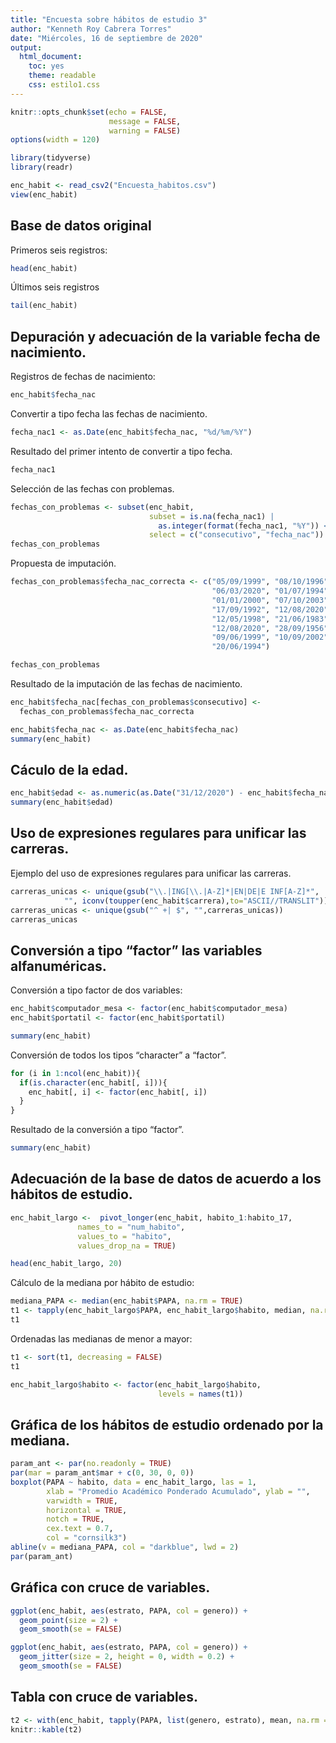 ```yaml
---
title: "Encuesta sobre hábitos de estudio 3"
author: "Kenneth Roy Cabrera Torres"
date: "Miércoles, 16 de septiembre de 2020"
output: 
  html_document: 
    toc: yes
    theme: readable
    css: estilo1.css
---
```


```r
knitr::opts_chunk$set(echo = FALSE,
                      message = FALSE,
                      warning = FALSE)
options(width = 120)
```

```r
library(tidyverse)
library(readr)
```


```r
enc_habit <- read_csv2("Encuesta_habitos.csv")
view(enc_habit)
```

## Base de datos original

Primeros seis registros:

```r
head(enc_habit)
```

Últimos seis registros

```r
tail(enc_habit)
```

## Depuración y adecuación de la variable fecha de nacimiento.


Registros de fechas de nacimiento:

```r
enc_habit$fecha_nac
```


Convertir a tipo fecha las fechas de nacimiento.

```r
fecha_nac1 <- as.Date(enc_habit$fecha_nac, "%d/%m/%Y")
```

Resultado del primer intento de convertir a tipo fecha.


```r
fecha_nac1
```

Selección de las fechas con problemas.

```r
fechas_con_problemas <- subset(enc_habit, 
                               subset = is.na(fecha_nac1) | 
                                 as.integer(format(fecha_nac1, "%Y")) < 1970, 
                               select = c("consecutivo", "fecha_nac"))
fechas_con_problemas
```

Propuesta de imputación.

```r
fechas_con_problemas$fecha_nac_correcta <- c("05/09/1999", "08/10/1996",
                                             "06/03/2020", "01/07/1994",
                                             "01/01/2000", "07/10/2003",
                                             "17/09/1992", "12/08/2020",
                                             "12/05/1998", "21/06/1983",
                                             "12/08/2020", "28/09/1956",
                                             "09/06/1999", "10/09/2002",
                                             "20/06/1994")
```


```r
fechas_con_problemas
```

Resultado de la imputación de las fechas de nacimiento.

```r
enc_habit$fecha_nac[fechas_con_problemas$consecutivo] <- 
  fechas_con_problemas$fecha_nac_correcta
```

```r
enc_habit$fecha_nac <- as.Date(enc_habit$fecha_nac)
summary(enc_habit)
```

## Cáculo de la edad.

```r
enc_habit$edad <- as.numeric(as.Date("31/12/2020") - enc_habit$fecha_nac)/365.25
summary(enc_habit$edad)
```
## Uso de expresiones regulares para unificar las carreras.

Ejemplo del uso de expresiones regulares para unificar las carreras.

```r
carreras_unicas <- unique(gsub("\\.|ING[\\.|A-Z]*|EN|DE|E INF[A-Z]*", 
            "", iconv(toupper(enc_habit$carrera),to="ASCII//TRANSLIT")))
carreras_unicas <- unique(gsub("^ +| $", "",carreras_unicas))
carreras_unicas
```
## Conversión a tipo "factor" las variables alfanuméricas.

Conversión a tipo factor de dos variables:

```r
enc_habit$computador_mesa <- factor(enc_habit$computador_mesa)
enc_habit$portatil <- factor(enc_habit$portatil)
```

```r
summary(enc_habit)
```

Conversión de todos los tipos "character" a "factor".

```r
for (i in 1:ncol(enc_habit)){
  if(is.character(enc_habit[, i])){
    enc_habit[, i] <- factor(enc_habit[, i])
  }
}
```

Resultado de la conversión a tipo "factor".

```r
summary(enc_habit)
```

## Adecuación de la base de datos de acuerdo a los hábitos de estudio.

```r
enc_habit_largo <-  pivot_longer(enc_habit, habito_1:habito_17,
               names_to = "num_habito",
               values_to = "habito",
               values_drop_na = TRUE)
```


```r
head(enc_habit_largo, 20)
```

Cálculo de la mediana por hábito de estudio:

```r
mediana_PAPA <- median(enc_habit$PAPA, na.rm = TRUE)
t1 <- tapply(enc_habit_largo$PAPA, enc_habit_largo$habito, median, na.rm = TRUE)
t1
```
Ordenadas las medianas de menor a mayor:

```r
t1 <- sort(t1, decreasing = FALSE)
t1
```

```r
enc_habit_largo$habito <- factor(enc_habit_largo$habito,
                                 levels = names(t1))
```

## Gráfica de los hábitos de estudio ordenado por la mediana.

```r
param_ant <- par(no.readonly = TRUE)
par(mar = param_ant$mar + c(0, 30, 0, 0))
boxplot(PAPA ~ habito, data = enc_habit_largo, las = 1,
        xlab = "Promedio Académico Ponderado Acumulado", ylab = "", 
        varwidth = TRUE,
        horizontal = TRUE,
        notch = TRUE,
        cex.text = 0.7,
        col = "cornsilk3")
abline(v = mediana_PAPA, col = "darkblue", lwd = 2)
par(param_ant)
```

## Gráfica con cruce de variables.

```r
ggplot(enc_habit, aes(estrato, PAPA, col = genero)) +
  geom_point(size = 2) +
  geom_smooth(se = FALSE)
```


```r
ggplot(enc_habit, aes(estrato, PAPA, col = genero)) +
  geom_jitter(size = 2, height = 0, width = 0.2) +
  geom_smooth(se = FALSE)
```

## Tabla con cruce de variables.


```r
t2 <- with(enc_habit, tapply(PAPA, list(genero, estrato), mean, na.rm = TRUE))
knitr::kable(t2)
```


